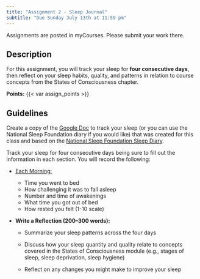 ```yaml
---
title: "Assignment 2 - Sleep Journal"
subtitle: "Due Sunday July 13th at 11:59 pm"
---
```


::: callout-important
Assignments are posted in myCourses. Please submit your work there.
:::

## Description

For this assignment, you will track your sleep for **four consecutive days**, then reflect on your sleep habits, quality, and patterns in relation to course concepts from the States of Consciousness chapter.

**Points:** {{< var assign_points >}}

## Guidelines

Create a copy of the [Google Doc](https://docs.google.com/document/d/1VgITm0K6Qw6Le1LUfEELAW6qA4j8q-VUhEkLPP0yJAM/edit?usp=sharing) to track your sleep (or you can use the National Sleep Foundation diary if you would like) that was created for this class and based on the [National Sleep Foundation Sleep Diary](https://www.thensf.org/wp-content/uploads/2021/02/NSF-Sleep-Diary-Rev-2-2021.pdf).

Track your sleep for four consecutive days being sure to fill out the information in each section. You will record the following:

-   [Each Morning:]{.underline}

    -   Time you went to bed
    -   How challenging it was to fall asleep
    -   Number and time of awakenings
    -   What time you got out of bed
    -   How rested you felt (1-10 scale)

-   **Write a Reflection (200–300 words):**

    -   Summarize your sleep patterns across the four days

    -   Discuss how your sleep quantity and quality relate to concepts covered in the States of Consciousness module (e.g., stages of sleep, sleep deprivation, sleep hygiene)

    -   Reflect on any changes you might make to improve your sleep
